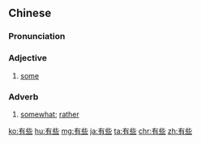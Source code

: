 ==Chinese==
{{zh-forms}}

===Pronunciation===
{{zh-pron
|m=yǒuxiē
|c=jau5 se1
|mn=qz,zz:iú-sia/xm:iú-se/qz:ǔ-sia
|ma=Zh-yǒuxiē.ogg
|cat=a,adv
}}

===Adjective===
{{zh-adj}}

# [[some]]

===Adverb===
{{zh-adv}}

# [[somewhat]]; [[rather]]

{{zh-cat|Beginning}}

[[ko:有些]]
[[hu:有些]]
[[mg:有些]]
[[ja:有些]]
[[ta:有些]]
[[chr:有些]]
[[zh:有些]]